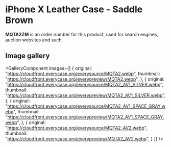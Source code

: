 
# iPhone X Leather Case - Saddle Brown

<Callout type='info' emoji='👉🏻'>**MQTA2ZM** is an order number for this product, used for search engines, auction websites and such.</Callout>

## Image gallery

<GalleryComponent
    images={[
      {
        original: "https://cloudfront.everycase.org/everysource/MQTA2.webp",
        thumbnail: "https://cloudfront.everycase.org/everypreview/MQTA2.webp",
      },
      {
        original: "https://cloudfront.everycase.org/everysource/MQTA2_AV1_SILVER.webp",
        thumbnail: "https://cloudfront.everycase.org/everypreview/MQTA2_AV1_SILVER.webp",
      },
      {
        original: "https://cloudfront.everycase.org/everysource/MQTA2_AV1_SPACE_GRAY.webp",
        thumbnail: "https://cloudfront.everycase.org/everypreview/MQTA2_AV1_SPACE_GRAY.webp",
      },
      {
        original: "https://cloudfront.everycase.org/everysource/MQTA2_AV2.webp",
        thumbnail: "https://cloudfront.everycase.org/everypreview/MQTA2_AV2.webp",
      }
    ]}
  />
